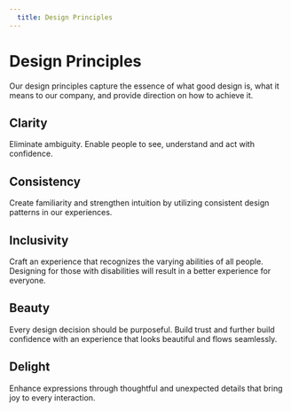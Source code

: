 ```yaml
---
  title: Design Principles
---
```


# Design Principles

Our design principles capture the essence 
of what good design is, what it means to 
our company, and provide direction on how 
to achieve it.

## Clarity

Eliminate ambiguity. Enable people to see, 
understand and act with confidence.

## Consistency

Create familiarity and strengthen intuition 
by utilizing consistent design patterns in 
our experiences.

## Inclusivity

Craft an experience that recognizes the 
varying abilities of all people. Designing 
for those with disabilities will result in 
a better experience for everyone.

## Beauty

Every design decision should be purposeful. 
Build trust and further build confidence with 
an experience that looks beautiful and flows 
seamlessly.

## Delight

Enhance expressions through thoughtful and 
unexpected details that bring joy to every 
interaction.
